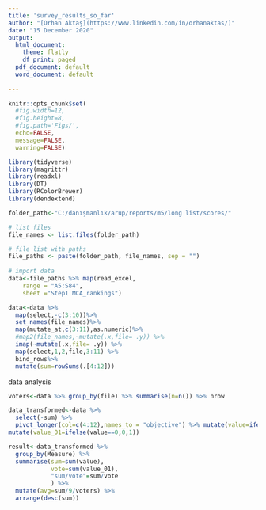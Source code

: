 ```yaml
---
title: 'survey_results_so_far'
author: "[Orhan Aktaş](https://www.linkedin.com/in/orhanaktas/)"
date: "15 December 2020"
output:
  html_document:
    theme: flatly
    df_print: paged
  pdf_document: default
  word_document: default
   
---
```



```r
knitr::opts_chunk$set(
  #fig.width=12, 
  #fig.height=8, 
  #fig.path='Figs/',
  echo=FALSE, 
  message=FALSE, 
  warning=FALSE)
```

```r
library(tidyverse)
library(magrittr)
library(readxl)
library(DT)
library(RColorBrewer)
library(dendextend)
```

```r

folder_path<-"C:/danışmanlık/arup/reports/m5/long list/scores/"

# list files
file_names <- list.files(folder_path)

# file list with paths
file_paths <- paste(folder_path, file_names, sep = "")
  
# import data
data<-file_paths %>% map(read_excel, 
    range = "A5:S84",
    sheet ="Step1 MCA_rankings")

data<-data %>% 
  map(select,-c(3:10))%>% 
  set_names(file_names)%>% 
  map(mutate_at,c(3:11),as.numeric)%>% 
  #map2(file_names,~mutate(.x,file= .y)) %>% 
  imap(~mutate(.x,file= .y)) %>% 
  map(select,1,2,file,3:11) %>% 
  bind_rows%>% 
  mutate(sum=rowSums(.[4:12]))
```

data analysis
```r
voters<-data %>% group_by(file) %>% summarise(n=n()) %>% nrow

data_transformed<-data %>% 
  select(-sum) %>% 
  pivot_longer(col=c(4:12),names_to = "objective") %>% mutate(value=ifelse(value>3,value,0)) %>% mutate(value=ifelse(is.na(value),0,value)) %>% 
mutate(value_01=ifelse(value==0,0,1))

result<-data_transformed %>% 
  group_by(Measure) %>% 
  summarise(sum=sum(value),
            vote=sum(value_01),
            "sum/vote"=sum/vote
            ) %>% 
  mutate(avg=sum/9/voters) %>% 
  arrange(desc(sum))
```

